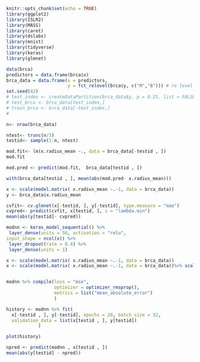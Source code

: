 ```r
knitr::opts_chunk$set(echo = TRUE)
library(ggplot2)
library(ISLR2)
library(MASS)
library(caret)
library(dslabs)
library(mnist)
library(tidyverse)
library(keras)
library(glmnet)
```



```r
data(brca)
predictors = data.frame(brca$x)
brca_data = data.frame(x = predictors, 
                       y = fct_relevel(brca$y, c("M","B"))) # re level y to make M the first/positive class
set.seed(42)
# test_index <- createDataPartition(brca_data$y, p = 0.25, list = FALSE)
# test_brca <- brca_data[test_index,]
# train_brca <- brca_data[-test_index,]
# 

n<- nrow(brca_data)

ntest<- trunc(n/3)
testid<- sample(1:n, ntest)

```

```r
mod.fit<- lm(x.radius_mean ~., data = brca_data[-testid , ])
mod.fit
```
```r
mod.pred <- predict(mod.fit,  brca_data[testid , ])

with(brca_data[testid , ], mean(abs(mod.pred- x.radius_mean)))
```

```r
x <- scale(model.matrix( x.radius_mean ~.-1, data = brca_data))
y <- brca_data$x.radius_mean

cvfit<- cv.glmnet(x[-testid, ], y[-testid], type.measure = "mae")
cvpred<- predict(cvfit, x[testid, ], s = "lambda.min")
mean(abs(y[testid]- cvpred))

```

```r
modnn <- keras_model_sequential() %>%
 layer_dense(units = 50, activation = "relu",
input_shape = ncol(x)) %>%
 layer_dropout(rate = 0.4) %>%
 layer_dense(units = 1)

x <- scale(model.matrix( x.radius_mean ~.-1, data = brca_data))
x <- scale(model.matrix( x.radius_mean ~.-1, data = brca_data))%>% scale()


modnn %>% compile(loss = "mse",
                  optimizer = optimizer_rmsprop(),
                  metrics = list("mean_absolute_error")
                  )
```

```r
history <- modnn %>% fit(
  x[-testid , ], y[-testid], epochs = 20, batch_size = 32,
  validation_data = list(x[testid , ], y[testid])
            )
```
```r
plot(history)
```

```r
npred <- predict(modnn , x[testid , ])
mean(abs(y[testid] - npred))
```
